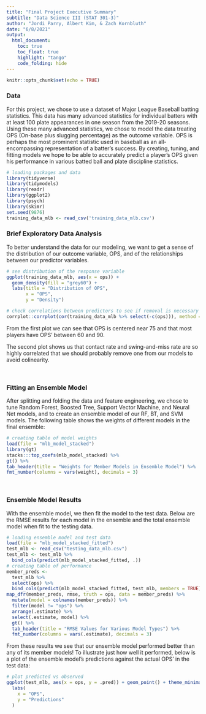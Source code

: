 ```yaml
---
title: "Final Project Executive Summary"
subtitle: "Data Science III (STAT 301-3)"
author: "Jordi Parry, Albert Kim, & Zach Kornbluth"
date: "6/8/2021"
output: 
  html_document:
    toc: true
    toc_float: true
    highlight: "tango"
    code_folding: hide
---
```


```r
knitr::opts_chunk$set(echo = TRUE)
```

### Data
For this project, we chose to use a dataset of Major League Baseball batting statistics. This data has many advanced statistics for individual batters with at least 100 plate appearances in one season from the 2019-20 seasons.  Using these many advanced statistics, we chose to model the data treating OPS (On-base plus slugging percentage) as the outcome variable.  OPS is perhaps the most prominent statistic used in baseball as an all-encompassing representation of a batter's success.  By creating, tuning, and fitting models we hope to be able to accurately predict a player's OPS given his performance in various batted ball and plate discipline statistics.

```r
# loading packages and data
library(tidyverse)
library(tidymodels)
library(readr)
library(ggplot2)
library(psych)
library(skimr)
set.seed(9876)
training_data_mlb <- read_csv('training_data_mlb.csv')
```


### Brief Exploratory Data Analysis
To better understand the data for our modeling, we want to get a sense of the distribution of our outcome variable, OPS, and of the relationships between our predictor variables.

```r
# see distribution of the response variable
ggplot(training_data_mlb, aes(x = ops)) + 
  geom_density(fill = "grey60") +
  labs(title = "Distribution of OPS",
       x = "OPS",
       y = "Density")

# check correlations between predictors to see if removal is necessary for any
corrplot::corrplot(cor(training_data_mlb %>% select(-c(ops))), method = "circle", type = "upper")
```

From the first plot we can see that OPS is centered near 75 and that most players have OPS' between 60 and 90.

The second plot shows us that contact rate and swing-and-miss rate are so highly correlated that we should probably remove one from our models to avoid colinearity.

<br>

### Fitting an Ensemble Model
After splitting and folding the data and feature engineering, we chose to tune Random Forest, Boosted Tree, Support Vector Machine, and Neural Net models, and to create an ensemble model of our RF, BT, and SVM models.  The following table shows the weights of different models in the final ensemble:

```r
# creating table of model weights
load(file = "mlb_model_stacked")
library(gt)
stacks:::top_coefs(mlb_model_stacked) %>%
gt() %>%
tab_header(title = "Weights for Member Models in Ensemble Model") %>%
fmt_number(columns = vars(weight), decimals = 3)
```

<br>

### Ensemble Model Results
With the ensemble model, we then fit the model to the test data. Below are the RMSE results for each model in the ensemble and the total ensemble model when fit to the testing data.

```r
# loading ensemble model and test data
load(file = "mlb_model_stacked_fitted")
test_mlb <- read_csv("testing_data_mlb.csv")
test_mlb <- test_mlb %>%
  bind_cols(predict(mlb_model_stacked_fitted, .))
# creating table of performance
member_preds <- 
  test_mlb %>%
  select(ops) %>%
  bind_cols(predict(mlb_model_stacked_fitted, test_mlb, members = TRUE))
map_dfr(member_preds, rmse, truth = ops, data = member_preds) %>%
  mutate(model = colnames(member_preds)) %>%
  filter(model != "ops") %>%
  arrange(.estimate) %>%
  select(.estimate, model) %>%
  gt() %>%
  tab_header(title = "RMSE Values for Various Model Types") %>%
  fmt_number(columns = vars(.estimate), decimals = 3)
```


From these results we see that our ensemble model performed better than any of its member models! To illustrate just how well it performed, below is a plot of the ensemble model's predictions against the actual OPS' in the test data:

```r
# plot predicted vs observed
ggplot(test_mlb, aes(x = ops, y = .pred)) + geom_point() + theme_minimal() +
  labs(
    x = "OPS",
    y = "Predictions"
  )
```


